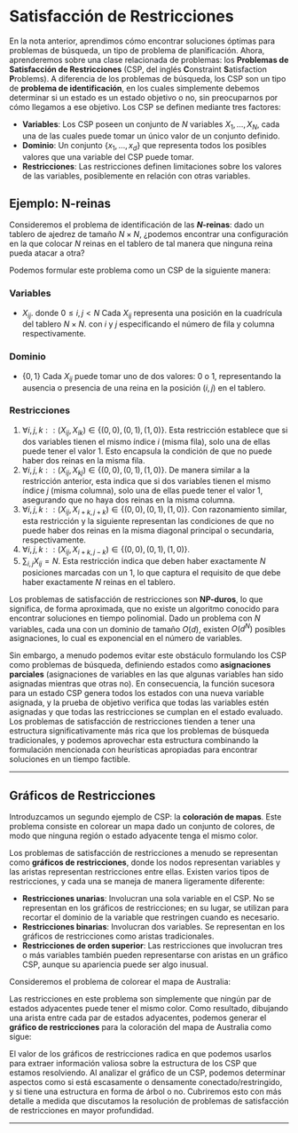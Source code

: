 # Satisfacción de Restricciones

En la nota anterior, aprendimos cómo encontrar soluciones óptimas para problemas de búsqueda, un tipo de problema de planificación. Ahora, aprenderemos sobre una clase relacionada de problemas: los **Problemas de Satisfacción de Restricciones** (CSP, del inglés **C**onstraint **S**atisfaction **P**roblems). A diferencia de los problemas de búsqueda, los CSP son un tipo de **problema de identificación**, en los cuales simplemente debemos determinar si un estado es un estado objetivo o no, sin preocuparnos por cómo llegamos a ese objetivo. Los CSP se definen mediante tres factores:

- **Variables**: Los CSP poseen un conjunto de $N$ variables $X_1, \dots, X_N$, cada una de las cuales puede tomar un único valor de un conjunto definido.
- **Dominio**: Un conjunto $\{x_1, \dots, x_d\}$ que representa todos los posibles valores que una variable del CSP puede tomar.
- **Restricciones**: Las restricciones definen limitaciones sobre los valores de las variables, posiblemente en relación con otras variables.

## Ejemplo: N-reinas

Consideremos el problema de identificación de las **$N$-reinas**: dado un tablero de ajedrez de tamaño $N \times N$, ¿podemos encontrar una configuración en la que colocar $N$ reinas en el tablero de tal manera que ninguna reina pueda atacar a otra?

Podemos formular este problema como un CSP de la siguiente manera:

### Variables

- $X_{ij}$. donde $0 \leq i, j < N$  Cada $X_{ij}$ representa una posición en la cuadrícula del tablero $N \times N$. con $i$ y $j$ especificando el número de fila y columna respectivamente.

### Dominio

- $\{0, 1\}$  Cada $X_{ij}$ puede tomar uno de dos valores: 0 o 1, representando la ausencia o presencia de una reina en la posición $(i, j)$ en el tablero.

### Restricciones

1. $\forall i,j,k :: (X_{ij}, X_{ik}) \in \{(0, 0), (0, 1), (1, 0)\}$.  Esta restricción establece que si dos variables tienen el mismo índice $i$ (misma fila), solo una de ellas puede tener el valor 1. Esto encapsula la condición de que no puede haber dos reinas en la misma fila.
2. $\forall i,j,k :: (X_{ij}, X_{kj}) \in \{(0, 0), (0, 1), (1, 0)\}$.  De manera similar a la restricción anterior, esta indica que si dos variables tienen el mismo índice $j$ (misma columna), solo una de ellas puede tener el valor 1, asegurando que no haya dos reinas en la misma columna.
3. $\forall i,j,k :: (X_{ij}, X_{i+k,j+k}) \in \{(0, 0), (0, 1), (1, 0)\}$.  Con razonamiento similar, esta restricción y la siguiente representan las condiciones de que no puede haber dos reinas en la misma diagonal principal o secundaria, respectivamente.
4. $\forall i,j,k :: (X_{ij}, X_{i+k,j-k}) \in \{(0, 0), (0, 1), (1, 0)\}$.
5. $\sum_{i,j} X_{ij} = N$. Esta restricción indica que deben haber exactamente $N$ posiciones marcadas con un 1, lo que captura el requisito de que debe haber exactamente $N$ reinas en el tablero.

Los problemas de satisfacción de restricciones son **NP-duros**, lo que significa, de forma aproximada, que no existe un algoritmo conocido para encontrar soluciones en tiempo polinomial. Dado un problema con $N$ variables, cada una con un dominio de tamaño $O(d)$, existen $O(d^N)$ posibles asignaciones, lo cual es exponencial en el número de variables. 

Sin embargo, a menudo podemos evitar este obstáculo formulando los CSP como problemas de búsqueda, definiendo estados como **asignaciones parciales** (asignaciones de variables en las que algunas variables han sido asignadas mientras que otras no). En consecuencia, la función sucesora para un estado CSP genera todos los estados con una nueva variable asignada, y la prueba de objetivo verifica que todas las variables estén asignadas y que todas las restricciones se cumplan en el estado evaluado. Los problemas de satisfacción de restricciones tienden a tener una estructura significativamente más rica que los problemas de búsqueda tradicionales, y podemos aprovechar esta estructura combinando la formulación mencionada con heurísticas apropiadas para encontrar soluciones en un tiempo factible.

---

## Gráficos de Restricciones

Introduzcamos un segundo ejemplo de CSP: la **coloración de mapas**. Este problema consiste en colorear un mapa dado un conjunto de colores, de modo que ninguna región o estado adyacente tenga el mismo color.

Los problemas de satisfacción de restricciones a menudo se representan como **gráficos de restricciones**, donde los nodos representan variables y las aristas representan restricciones entre ellas. Existen varios tipos de restricciones, y cada una se maneja de manera ligeramente diferente:

- **Restricciones unarias**: Involucran una sola variable en el CSP. No se representan en los gráficos de restricciones; en su lugar, se utilizan para recortar el dominio de la variable que restringen cuando es necesario.
- **Restricciones binarias**: Involucran dos variables. Se representan en los gráficos de restricciones como aristas tradicionales.
- **Restricciones de orden superior**: Las restricciones que involucran tres o más variables también pueden representarse con aristas en un gráfico CSP, aunque su apariencia puede ser algo inusual.

Consideremos el problema de colorear el mapa de Australia:

Las restricciones en este problema son simplemente que ningún par de estados adyacentes puede tener el mismo color. Como resultado, dibujando una arista entre cada par de estados adyacentes, podemos generar el **gráfico de restricciones** para la coloración del mapa de Australia como sigue:

El valor de los gráficos de restricciones radica en que podemos usarlos para extraer información valiosa sobre la estructura de los CSP que estamos resolviendo. Al analizar el gráfico de un CSP, podemos determinar aspectos como si está escasamente o densamente conectado/restringido, y si tiene una estructura en forma de árbol o no. Cubriremos esto con más detalle a medida que discutamos la resolución de problemas de satisfacción de restricciones en mayor profundidad.

--- 
